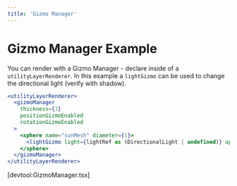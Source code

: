 ```yaml
---
title: 'Gizmo Manager'
---
```


# Gizmo Manager Example

You can render with a Gizmo Manager - declare inside of a
`utilityLayerRenderer`. In this example a `lightGizmo` can be used to change the
directional light (verify with shadow).

```jsx
<utilityLayerRenderer>
  <gizmoManager
    thickness={3}
    positionGizmoEnabled
    rotationGizmoEnabled
  >
    <sphere name="sunMesh" diameter={1}>
      <lightGizmo light={lightRef as (DirectionalLight | undefined)} updateScale />
    </sphere>
  </gizmoManager>
</utilityLayerRenderer>
```

[devtool:GizmoManager.tsx]
